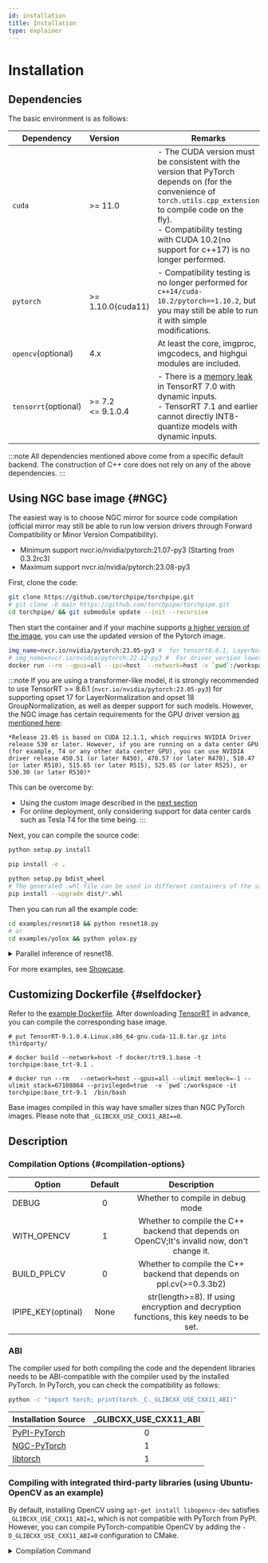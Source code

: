 ```yaml
---
id: installation
title: Installation
type: explainer
---
```



# Installation
<!-- Installation and Quick Start -->

## Dependencies
The basic environment is as follows:

| Dependency         | Version           | Remarks                                                                                                                                                                                                                                                    |
|--------------------|:------------------|------------------------------------------------------------------------------------------------------------------------------------------------------------------------------------------------------------------------------------------------------------|
| `cuda`             | >= 11.0           | - The CUDA version must be consistent with the version that PyTorch depends on (for the convenience of `torch.utils.cpp_extension` to compile code on the fly). <br />- Compatibility testing with CUDA 10.2(no support for c++17) is no longer performed. |
| `pytorch`          | >= 1.10.0(cuda11) | - Compatibility testing is no longer performed for `c++14/cuda-10.2/pytorch==1.10.2`, but you may still be able to run it with simple modifications.                                                                                                       |
| `opencv`(optional) | 4.x               | At least the core, imgproc, imgcodecs, and highgui modules are included.                                                                                                                                                                                   |
|  `tensorrt`(optional)	|>= 7.2<br /><= 9.1.0.4| - There is a [memory leak](https://github.com/NVIDIA/TensorRT/issues/351) in TensorRT 7.0 with dynamic inputs.<br />- TensorRT 7.1 and earlier cannot directly INT8-quantize models with dynamic inputs.


:::note 
All dependencies mentioned above come from a specific default backend. The construction of C++ core does not rely on any of the above dependencies.
:::

## Using NGC base image {#NGC}
The easiest way is to choose NGC mirror for source code compilation (official mirror may still be able to run low version drivers through Forward Compatibility or Minor Version Compatibility). 

- Minimum support nvcr.io/nvidia/pytorch:21.07-py3 (Starting from 0.3.2rc3)
- Maximum support nvcr.io/nvidia/pytorch:23.08-py3

First, clone the code:

```bash
git clone https://github.com/torchpipe/torchpipe.git
# git clone -b main https://github.com/torchpipe/torchpipe.git
cd torchpipe/ && git submodule update --init --recursive
```

Then start the container and if your machine supports [a higher version of the image](https://catalog.ngc.nvidia.com/orgs/nvidia/containers/pytorch/tags), you can use the updated version of the Pytorch image.

```bash
img_name=nvcr.io/nvidia/pytorch:23.05-py3 #  for tensort8.6.1, LayerNorm
# img_name=nvcr.io/nvidia/pytorch:22.12-py3 #  For driver version lower than 510
docker run --rm --gpus=all --ipc=host  --network=host -v `pwd`:/workspace  --shm-size 1G  --ulimit memlock=-1 --ulimit stack=67108864  --privileged=true  -w/workspace -it $img_name /bin/bash
```

:::note
If you are using a transformer-like model, it is strongly recommended to use TensorRT >= 8.6.1 (`nvcr.io/nvidia/pytorch:23.05-py3`) for supporting opset 17 for LayerNormalization and opset 18 GroupNormalization, as well as deeper support for such models. However, the NGC image has certain requirements for the GPU driver version [as mentioned here](https://docs.nvidia.com/deeplearning/frameworks/pytorch-release-notes/rel-23-05.html#rel-23-05):
```
*Release 23.05 is based on CUDA 12.1.1, which requires NVIDIA Driver release 530 or later. However, if you are running on a data center GPU (for example, T4 or any other data center GPU), you can use NVIDIA driver release 450.51 (or later R450), 470.57 (or later R470), 510.47 (or later R510), 515.65 (or later R515), 525.85 (or later R525), or 530.30 (or later R530)*
```
This can be overcome by:
- Using the custom image described in the [next section](#selfdocker)
- For online deployment, only considering support for data center cards such as Tesla T4 for the time being.
:::

Next, you can compile the source code:




<Tabs groupId="pip" className="unique-tabs">
<TabItem value="sys" label="Install to System">

```bash
python setup.py install
```
</TabItem>

<TabItem value="editable" label="Editable Mode">

```bash
pip install -e .
```

</TabItem>
<TabItem value="whl" label="Packaging">

```bash
python setup.py bdist_wheel
# The generated .whl file can be used in different containers of the same image
pip install --upgrade dist/*.whl
```
</TabItem>
</Tabs>




Then you can run all the example code:


```bash
cd examples/resnet18 && python resnet18.py
# or 
cd examples/yolox && python yolox.py 
```

<details><summary>Parallel inference of resnet18.</summary>

> Obtain the appropriate model file (currently supporting ONNX, TRT engine, etc.).

```python
import torchvision.models as models
resnet18 = models.resnet18(pretrained=True).eval().cuda()

import tempfile, os, torch
model_path =  os.path.join(tempfile.gettempdir(), "./resnet18.onnx") 
resnet18 = models.resnet18(pretrained=True).eval().cuda()
data_bchw = torch.rand((1, 3, 224, 224)).cuda()
print("export: ", model_path)
torch.onnx.export(resnet18, data_bchw, model_path,
                  opset_version=17,
                  do_constant_folding=True,
                  input_names=["in"], output_names=["out"],dynamic_axes={"in": {0: "x"},"out": {0: "x"}})

# os.system(f"onnxsim {model_path} {model_path}")
```
 
> Now you can make concurrent calls to a single model.

```python
import torch, torchpipe
model = torchpipe.pipe({'model': model_path,
                        'backend': "Sequential[cvtColorTensor,TensorrtTensor,SyncTensor]", # Back-end engine, as explained in the "Overview" section.
                        'instance_num': 2, 'batching_timeout': '5', # Number of instances and timeout duration.
                        'max': 4, # Maximum value for model optimization scope, can also be '4x3x224x224'.
                        'mean': '123.675, 116.28, 103.53',#255*"0.485, 0.456, 0.406"，
                        'std': '58.395, 57.120, 57.375', # Merge into TensorRT network.
                        'color': 'rgb'}) # cvtColorTensor backend parameter: target color space order
data = torch.zeros((1, 3, 224, 224)) # or torch.from_numpy(...)
input = {"data": data, 'color': 'bgr'}
model(input)  # Concurrency can be utilized
# Use "result" as the data output identifier, although other key values can be customized as well.
print(input["result"].shape)  # If the inference fails, the "result" key will not exist, even if it was present in the input.
```

</details>


For more examples, see [Showcase](./showcase/showcase.mdx).


## Customizing Dockerfile {#selfdocker}

Refer to the [example Dockerfile](https://github.com/torchpipe/torchpipe/blob/main/docker/trt9.1.base). After downloading [TensorRT](https://github.com/NVIDIA/TensorRT/tree/release/9.1#optional---if-not-using-tensorrt-container-specify-the-tensorrt-ga-release-build-path) in advance, you can compile the corresponding base image.
```
# put TensorRT-9.1.0.4.Linux.x86_64-gnu.cuda-11.8.tar.gz into thirdparty/

# docker build --network=host -f docker/trt9.1.base -t torchpipe:base_trt-9.1 .

# docker run --rm   --network=host --gpus=all --ulimit memlock=-1 --ulimit stack=67108864 --privileged=true  -v `pwd`:/workspace -it torchpipe:base_trt-9.1  /bin/bash 

```
Base images compiled in this way have smaller sizes than NGC PyTorch images. Please note that `_GLIBCXX_USE_CXX11_ABI==0`.

## Description

### Compilation Options {#compilation-options}

| Option             | Default |                                       Description                                       |
|--------------------|:-------:|:---------------------------------------------------------------------------------------:|
| DEBUG              |    0    |                            Whether to compile in debug mode                             |
| WITH_OPENCV        |    1    |                Whether to compile the C++ backend that depends on OpenCV;It's invalid now, don't change it.                |
| BUILD_PPLCV      |   0    |      Whether to compile the C++ backend that depends on ppl.cv(>=0.3.3b2)|
| IPIPE_KEY(optinal) |  None   | str(length>=8). If using encryption and decryption functions, this key needs to be set. |

<!-- | WITH_TENSORRT      |    1    |               Whether to compile the C++ backend that depends on TensorRT               | -->




### ABI
The compiler used for both compiling the code and the dependent libraries needs to be ABI-compatible with the compiler used by the installed PyTorch. In PyTorch, you can check the compatibility as follows:
```bash
python -c "import torch; print(torch._C._GLIBCXX_USE_CXX11_ABI)"
```

| Installation Source                                                          | _GLIBCXX_USE_CXX11_ABI |
|:-----------------------------------------------------------------------------|:----------------------:|
| [PyPI-PyTorch](https://pytorch.org/get-started/locally/)                     |           0            |
| [NGC-PyTorch](https://catalog.ngc.nvidia.com/orgs/nvidia/containers/pytorch) |           1            |
| [libtorch](https://pytorch.org/cppdocs/installing.html)                      |           1            |


### Compiling with integrated third-party libraries (using Ubuntu-OpenCV as an example)

By default, installing OpenCV using `apt-get install libopencv-dev` satisfies `_GLIBCXX_USE_CXX11_ABI=1`, which is not compatible with PyTorch from PyPI. However, you can compile PyTorch-compatible OpenCV by adding the `-D_GLIBCXX_USE_CXX11_ABI=0` configuration to CMake.
<details><summary>Compilation Command</summary>


```bash
wget https://codeload.github.com/opencv/opencv/zip/refs/tags/4.5.4 -O opencv-4.5.4.zip

unzip opencv-4.5.4.zip && pip3 install cmake

cd opencv-4.5.4/ && \
sed -i '1a add_definitions(-D_GLIBCXX_USE_CXX11_ABI=0)' CMakeLists.txt  && \
      mkdir build && cd build && \
      cmake -D CMAKE_BUILD_TYPE=Release \
            -D BUILD_WITH_DEBUG_INFO=OFF \
            -D CMAKE_INSTALL_PREFIX=/usr/local/ \
            -D INSTALL_C_EXAMPLES=OFF \
            -D INSTALL_PYTHON_EXAMPLES=OFF \
            -DENABLE_NEON=OFF  \
            -D WITH_TBB=ON \
            -DBUILD_TBB=ON  \
            -DBUILD_WEBP=OFF \
            -D BUILD_ITT=OFF -D WITH_IPP=ON  \
            -D WITH_V4L=OFF \
            -D WITH_QT=OFF \
            -D WITH_OPENGL=OFF \
            -D BUILD_opencv_dnn=OFF \
            -DBUILD_opencv_java=OFF \
            -DBUILD_opencv_python2=OFF \
            -DBUILD_opencv_python3=ON \
            -D BUILD_NEW_PYTHON_SUPPORT=ON \
            -D BUILD_PYTHON_SUPPORT=ON \
            -D PYTHON_DEFAULT_EXECUTABLE=/usr/bin/python3 \
            -DBUILD_opencv_java_bindings_generator=OFF \
            -DBUILD_opencv_python_bindings_generator=ON \
            -D BUILD_EXAMPLES=OFF \
            -D WITH_OPENEXR=OFF \
            -DWITH_JPEG=ON  \
            -DBUILD_JPEG=ON\
            -D BUILD_JPEG_TURBO_DISABLE=OFF \
            -D BUILD_DOCS=OFF \
            -D BUILD_PERF_TESTS=OFF \
            -D BUILD_TESTS=OFF \
            -D BUILD_opencv_apps=OFF \
            -D BUILD_opencv_calib3d=OFF \
            -D BUILD_opencv_contrib=OFF \
            -D BUILD_opencv_features2d=OFF \
            -D BUILD_opencv_flann=OFF \
            -DBUILD_opencv_gapi=OFF \
            -D WITH_CUDA=OFF \
            -D WITH_CUDNN=OFF \
            -D OPENCV_DNN_CUDA=OFF \
            -D ENABLE_FAST_MATH=1 \
            -D WITH_CUBLAS=0 \
            -D BUILD_opencv_gpu=OFF \
            -D BUILD_opencv_ml=OFF \
            -D BUILD_opencv_nonfree=OFF \
            -D BUILD_opencv_objdetect=OFF \
            -D BUILD_opencv_photo=OFF \
            -D BUILD_opencv_stitching=OFF \
            -D BUILD_opencv_superres=OFF \
            -D BUILD_opencv_ts=OFF \
            -D BUILD_opencv_video=OFF \
            -D BUILD_videoio_plugins=OFF \
            -D BUILD_opencv_videostab=OFF \
            -DBUILD_EXAMPLES=OFF \
            -DBUILD_opencv_calib3d=OFF \
            -DBUILD_opencv_features2d=OFF\
            -DBUILD_opencv_flann=OFF\
            -DBUILD_opencv_ml=OFF\
            -DBUILD_opencv_videoio=OFF\
                .. && make -j4 && make install
```

</details>





